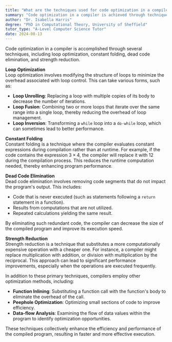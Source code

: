 ```yaml
---
title: "What are the techniques used for code optimization in a compiler?"
summary: "Code optimization in a compiler is achieved through techniques like loop optimization, constant folding, dead code elimination, and strength reduction."
author: "Dr. Isabella Harris"
degree: "PhD in Computational Theory, University of Sheffield"
tutor_type: "A-Level Computer Science Tutor"
date: 2024-08-13
---
```


Code optimization in a compiler is accomplished through several techniques, including loop optimization, constant folding, dead code elimination, and strength reduction.

**Loop Optimization**  
Loop optimization involves modifying the structure of loops to minimize the overhead associated with loop control. This can take various forms, such as:

- **Loop Unrolling**: Replacing a loop with multiple copies of its body to decrease the number of iterations.
- **Loop Fusion**: Combining two or more loops that iterate over the same range into a single loop, thereby reducing the overhead of loop management.
- **Loop Inversion**: Transforming a `while` loop into a `do-while` loop, which can sometimes lead to better performance.

**Constant Folding**  
Constant folding is a technique where the compiler evaluates constant expressions during compilation rather than at runtime. For example, if the code contains the expression $3 \times 4$, the compiler will replace it with $12$ during the compilation process. This reduces the runtime computation needed, thereby enhancing program performance.

**Dead Code Elimination**  
Dead code elimination involves removing code segments that do not impact the program's output. This includes:

- Code that is never executed (such as statements following a `return` statement in a function).
- Results from computations that are not utilized.
- Repeated calculations yielding the same result.

By eliminating such redundant code, the compiler can decrease the size of the compiled program and improve its execution speed.

**Strength Reduction**  
Strength reduction is a technique that substitutes a more computationally expensive operation with a cheaper one. For instance, a compiler might replace multiplication with addition, or division with multiplication by the reciprocal. This approach can lead to significant performance improvements, especially when the operations are executed frequently.

In addition to these primary techniques, compilers employ other optimization methods, including:

- **Function Inlining**: Substituting a function call with the function's body to eliminate the overhead of the call.
- **Peephole Optimization**: Optimizing small sections of code to improve efficiency.
- **Data-flow Analysis**: Examining the flow of data values within the program to identify optimization opportunities.

These techniques collectively enhance the efficiency and performance of the compiled program, resulting in faster and more effective execution.
    